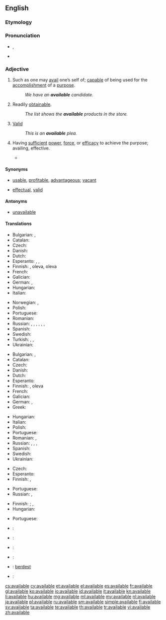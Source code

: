 ==English==

===Etymology===

{{suffix|avail|able}}

===Pronunciation===
* {{IPA|/əˈveɪləb(ə)l/}}, {{X-SAMPA|/@'veIl@b(@)l/}}
* {{audio|en-us-available.ogg|Audio (US)}}

===Adjective===
{{en-adj}}

# Such as one may [[avail]] one’s self of; [[capable]] of being used for the [[accomplishment]] of a [[purpose]].
#: ''We have an '''available''' candidate.''
# Readily [[obtainable]].
#: ''The list shows the '''available''' products in the store.''
# {{legal}} [[valid|Valid]]
#: ''This is an '''available''' plea.''
# {{archaic}} Having [[sufficient]] [[power]], [[force]], or [[efficacy]] to achieve the purpose; availing, effective.
#* {{quote-book|title=Proceedings - Institution of Mechanical Engineers|section=canal Boat Propulsion|author=Henry Banroft|passage=The different navigations she had to pass through for this purpose were such that only an independent method of propulsion would be available.|year=1897}}

====Synonyms====
* {{sense|such as can be availed of}} [[usable]], [[profitable]], [[advantageous]]; [[vacant]] {{qualifier|of a location}}
* {{sense|legally valid}} [[effectual]], [[valid]]

====Antonyms====
* {{sense|such as can be availed of}} [[unavailable]]

====Translations====
{{trans-top|capable of being used}}
* Bulgarian: {{t+|bg|годен}},  {{t+|bg|полезен}}
* Catalan: {{t-|ca|disponible}}
* Czech: {{t-|cs|k dispozici}}
* Danish: {{t-|da|tilgængelig}}
* Dutch: {{t+|nl|beschikbaar}}
* Esperanto: {{t+|eo|preta|xs=Esperanto}}, {{t-|eo|uzebla}}, {{t-|eo|uzpreta}}
* Finnish: {{t-|fi|käytettävissä}} {{t+|fi|oleva}}, {{t-|fi|saatavilla}} oleva, {{t-|fi|käsillä}} oleva
* French: {{t+|fr|disponible}}
* Galician: {{t+|gl|dispoñible}}
* German: {{t+|de|verfügbar}}, {{t+|de|disponibel}}
* Hungarian: {{t-|hu|rendelkezésre álló}}
* Italian: {{t+|it|disponibile}}
{{trans-mid}}
* Norwegian: {{t-|no|tilgjengelig}},  {{t-|no|tilgjengelige|p}}
* Polish: {{t+|pl|wolny|m}}
* Portuguese: {{t+|pt|disponível}}
* Romanian: {{t-|ro|disponibil}}
* Russian: {{t+|ru|доступный|tr=dostúpnyj|sc=Cyrl}}, {{t+|ru|наличный|tr=nalíčnyj|sc=Cyrl}}, {{t+|ru|распоряжение|tr=iméjuščijsja v rasporjažénii|alt=(имеющийся) в распоряжении|sc=Cyrl}}, {{t+|ru|наличие|tr=iméjuščijsja v nalíčii|alt=(имеющийся) в наличии|sc=Cyrl}}, {{t+|ru|подходящий|tr=podxodjáščij|sc=Cyrl}}, {{t+|ru|годный|tr=gódnyj|sc=Cyrl}}, {{t+|ru|пригодный|tr=prigódnyj|sc=Cyrl}}
* Spanish: {{t+|es|disponible}}
* Swedish: {{t+|sv|tillgänglig}}
* Turkish: {{t+|tr|var}},  {{t+|tr|mevcut}},  {{t-|tr|kullanıma hazır}}
* Ukrainian: {{t-|uk|доступний|tr=dostúpnyj|sc=Cyrl}}
{{trans-bottom}}

{{trans-top|readily obtainable}}
* Bulgarian: {{t+|bg|наличен}},  {{t+|bg|разполагаем}}
* Catalan: {{t-|ca|disponible}}
* Czech: {{t-|cs|dostupný|m}}
* Danish: {{t-|da|tilgængelig}}
* Dutch: {{t+|nl|beschikbaar}}
* Esperanto: {{t-|eo|havebla|xs=Esperanto}}
* Finnish: {{t-|fi|saatavilla}} {{t+|fi|oleva}}, {{t-|fi|saatavissa}} oleva
* French: {{t+|fr|disponible}}
* Galician: {{t+|gl|dispoñible}}
* German: {{t+|de|verfügbar}}, {{t+|de|disponibel}}
* Greek: {{t+|el|διαθέσιμος|f|tr=diathésimos}}
{{trans-mid}}
* Hungarian: {{t+|hu|kapható}}
* Italian: {{t+|it|disponibile}}
* Polish: {{t+|pl|dostępny|m}}
* Portuguese: {{t+|pt|disponível}}
* Romanian: {{t-|ro|disponibil}}, {{t-|ro|procurabil}}
* Russian: {{t+|ru|доступный|m|tr=dostúpnyj}}, {{t+|ru|наличный|tr=nalíčnyj|sc=Cyrl}}, {{t+|ru|распоряжение|tr=iméjuščijsja v rasporjažénii|alt=(имеющийся) в распоряжении|sc=Cyrl}}, {{t+|ru|наличие|tr=iméjuščijsja v nalíčii|alt=(имеющийся) в наличии|sc=Cyrl}}
* Spanish: {{t+|es|disponible}}
* Swedish: {{t+|sv|tillgänglig}}
* Ukrainian: {{t-|uk|доступний|tr=dostúpnyj|sc=Cyrl}}
{{trans-bottom}}

{{trans-top|law: valid}}
* Czech: {{t-|cs|platný}}
* Esperanto: {{t-|eo|valida}}
* Finnish: {{t-|fi|lainvoimainen}}, {{t+|fi|validi}}
{{trans-mid}}
* Portuguese: {{t+|pt|válido|m}}
* Russian: {{t+|ru|действительный|tr=dejstvítel’nyj|sc=Cyrl|alt=действи́тельный}}, {{t+|ru|правомочный|tr=pravomóčnyj|sc=Cyrl|alt=правомо́чный}}
{{trans-bottom}}

{{trans-top|having sufficient power or efficacy}}
* Finnish: {{t+|fi|kelvollinen}}; {{qualifier|to be valid}} {{t-|fi|tulla kysymykseen}}, {{t+|fi|kelvata}}
* Hungarian: {{t+|hu|érvényes}}
{{trans-mid}}
* Portuguese: {{t+|pt|válido}}
{{trans-bottom}}

{{checktrans-top}}
* {{ttbc|Bulgarian}}: {{t+|bg|валиден}}
* {{ttbc|German}}: {{t+|de|gültig}}
* {{ttbc|Italian}}: {{t+|it|valido}}
{{trans-mid}}
* {{ttbc|Korean}}: {{t-|ko|유효한|tr=yuhyohan|sc=Kore}}
* {{ttbc|ku}}: [[berdest]]
* {{ttbc|Romanian}}: {{t-|ro|valid}}
{{trans-bottom}}

[[cs:available]]
[[cy:available]]
[[et:available]]
[[el:available]]
[[es:available]]
[[fr:available]]
[[gl:available]]
[[ko:available]]
[[io:available]]
[[id:available]]
[[it:available]]
[[kn:available]]
[[li:available]]
[[hu:available]]
[[mg:available]]
[[ml:available]]
[[my:available]]
[[nl:available]]
[[ja:available]]
[[pl:available]]
[[ru:available]]
[[sm:available]]
[[simple:available]]
[[fi:available]]
[[sv:available]]
[[ta:available]]
[[te:available]]
[[th:available]]
[[tr:available]]
[[vi:available]]
[[zh:available]]